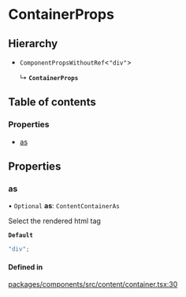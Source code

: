# ContainerProps

## Hierarchy

- `ComponentPropsWithoutRef`\<`"div"`\>

  ↳ **`ContainerProps`**

## Table of contents

### Properties

- [as](props.md#as)

## Properties

### as

• `Optional` **as**: `ContentContainerAs`

Select the rendered html tag

**`Default`**

```ts
"div";
```

#### Defined in

[packages/components/src/content/container.tsx:30](https://github.com/vtex/shoreline/blob/9cdfd7505/packages/components/src/content/container.tsx#L30)
